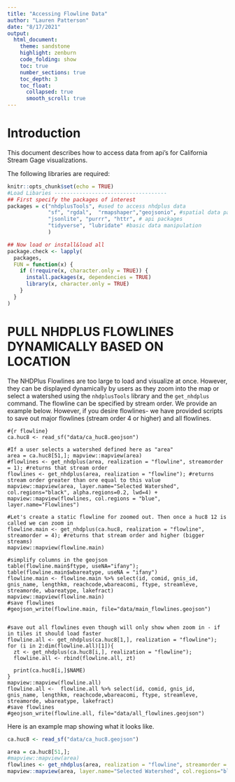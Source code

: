 ```yaml
---
title: "Accessing Flowline Data"
author: "Lauren Patterson"
date: "8/17/2021"
output: 
  html_document:
    theme: sandstone
    highlight: zenburn
    code_folding: show
    toc: true
    number_sections: true
    toc_depth: 3
    toc_float:
      collapsed: true
      smooth_scroll: true
---
```


# Introduction

This document describes how to access data from api's for California Stream Gage visualizations.

The following libraries are required:

```r
knitr::opts_chunk$set(echo = TRUE)
#Load Libaries ------------------------------------
## First specify the packages of interest
packages = c("nhdplusTools", #used to access nhdplus data
             "sf", "rgdal",  "rmapshaper","geojsonio", #spatial data packages
             "jsonlite", "purrr", "httr", # api packages
             "tidyverse", "lubridate" #basic data manipulation
             )

## Now load or install&load all
package.check <- lapply(
  packages,
  FUN = function(x) {
    if (!require(x, character.only = TRUE)) {
      install.packages(x, dependencies = TRUE)
      library(x, character.only = TRUE)
    }
  }
)

```


# PULL NHDPLUS FLOWLINES DYNAMICALLY BASED ON LOCATION

The NHDPlus Flowlines are too large to load and visualize at once. However, they can be displayed dynamically by users as they zoom into the map or select a watershed using the `nhdplusTools` library and the `get_nhdplus` command. The flowline can be specified by stream order. We provide an example below. However, if you desire flowlines- we have provided scripts to save out major flowlines (stream order 4 or higher) and all flowlines.

```
#{r flowline}
ca.huc8 <- read_sf("data/ca_huc8.geojson")

#If a user selects a watershed defined here as "area"
area = ca.huc8[51,]; mapview::mapview(area)
#flowlines <- get_nhdplus(area, realization = "flowline", streamorder = 1); #returns that stream order
flowlines <- get_nhdplus(area, realization = "flowline"); #returns stream order greater than ore equal to this value
mapview::mapview(area, layer.name="Selected Watershed", col.regions="black", alpha.regions=0.2, lwd=4) + mapview::mapview(flowlines, col.regions = "blue", layer.name="Flowlines")

#Let's create a static flowline for zoomed out. Then once a huc8 12 is called we can zoom in
flowline.main <- get_nhdplus(ca.huc8, realization = "flowline", streamorder = 4); #returns that stream order and higher (bigger streams)
mapview::mapview(flowline.main)

#simplify columns in the geojson
table(flowline.main$ftype, useNA="ifany"); 
table(flowline.main$wbareatype, useNA = "ifany")
flowline.main <- flowline.main %>% select(id, comid, gnis_id, gnis_name, lengthkm, reachcode,wbareacomi, ftype, streamleve, streamorde, wbareatype, lakefract)
mapview::mapview(flowline.main)
#save flowlines
#geojson_write(flowline.main, file="data/main_flowlines.geojson")


#save out all flowlines even though will only show when zoom in - if in tiles it should load faster
flowline.all <- get_nhdplus(ca.huc8[1,], realization = "flowline"); 
for (i in 2:dim(flowline.all)[1]){
  zt <- get_nhdplus(ca.huc8[i,], realization = "flowline"); 
  flowline.all <- rbind(flowline.all, zt)
  
  print(ca.huc8[i,]$NAME)
}
mapview::mapview(flowline.all)
flowline.all <-  flowline.all %>% select(id, comid, gnis_id, gnis_name, lengthkm, reachcode,wbareacomi, ftype, streamleve, streamorde, wbareatype, lakefract)
#save flowlines
#geojson_write(flowline.all, file="data/all_flowlines.geojson")
```

Here is an example map showing what it looks like.

```r
ca.huc8 <- read_sf("data/ca_huc8.geojson")

area = ca.huc8[51,]; 
#mapview::mapview(area)
flowlines <- get_nhdplus(area, realization = "flowline", streamorder = 1); #returns stream order greater than ore equal to this value
mapview::mapview(area, layer.name="Selected Watershed", col.regions="black", alpha.regions=0.2, lwd=4) + mapview::mapview(flowlines, col.regions = "blue", layer.name="Flowlines")

```